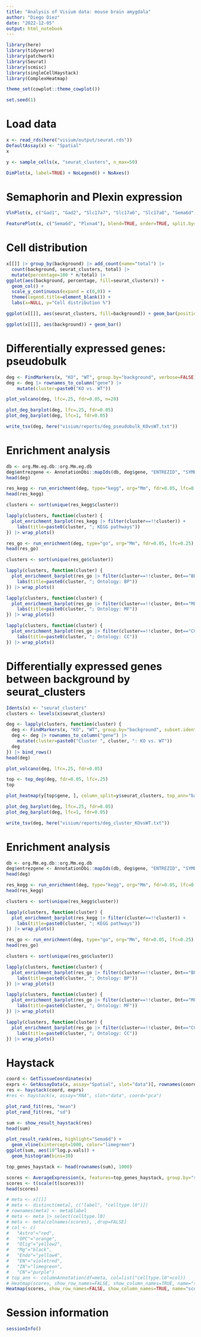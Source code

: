 ```yaml
---
title: "Analysis of Visium data: mouse brain amygdala"
author: "Diego Diez"
date: "2022-12-05"
output: html_notebook
---
```


```r
library(here)
library(tidyverse)
library(patchwork)
library(Seurat)
library(scmisc)
library(singleCellHaystack)
library(ComplexHeatmap)

theme_set(cowplot::theme_cowplot())

set.seed(1)
```

# Load data

```r
x <- read_rds(here("visium/output/seurat.rds"))
DefaultAssay(x) <- "Spatial"
x
```

```r
y <- sample_cells(x, "seurat_clusters", n_max=50)
```

```r
DimPlot(x, label=TRUE) + NoLegend() + NoAxes()
```

# Semaphorin and Plexin expression

```r
VlnPlot(x, c("Gad1", "Gad2", "Slc17a7", "Slc17a6", "Slc17a8", "Sema6d", "Plxna4"), stack=TRUE, flip=TRUE, split.by="samplename")
```

```r
FeaturePlot(x, c("Sema6d", "Plxna4"), blend=TRUE, order=TRUE, split.by="background")
```

# Cell distribution

```r
x[[]] |> group_by(background) |> add_count(name="total") |> 
  count(background, seurat_clusters, total) |> 
  mutate(percentage=100 * n/total) |> 
ggplot(aes(background, percentage, fill=seurat_clusters)) +
  geom_col() +
  scale_y_continuous(expand = c(0,0)) +
  theme(legend.title=element_blank()) +
  labs(x=NULL, y="Cell distribution %")
```

```r
ggplot(x[[]], aes(seurat_clusters, fill=background)) + geom_bar(position="fill") + RotatedAxis()
```

```r
ggplot(x[[]], aes(background)) + geom_bar()
```

# Differentially expressed genes: pseudobulk

```r
deg <- FindMarkers(x, "KO", "WT", group.by="background", verbose=FALSE)
deg <- deg |> rownames_to_column("gene") |> 
    mutate(cluster=paste0("KO vs. WT")) 
```

```r
plot_volcano(deg, lfc=.25, fdr=0.05, n=20)
```

```r
plot_deg_barplot(deg, lfc=.25, fdr=0.05)
plot_deg_barplot(deg, lfc=1, fdr=0.05)
```

```r
write_tsv(deg, here("visium/reports/deg_pseudobulk_KOvsWT.txt"))
```

# Enrichment analysis

```r
db <- org.Mm.eg.db::org.Mm.eg.db
deg$entrezgene <- AnnotationDbi::mapIds(db, deg$gene, "ENTREZID", "SYMBOL")
head(deg)
```

```r
res_kegg <- run_enrichment(deg, type="kegg", org="Mm", fdr=0.05, lfc=0.25)
head(res_kegg)
```

```r
clusters <- sort(unique(res_kegg$cluster))

lapply(clusters, function(cluster) {
  plot_enrichment_barplot(res_kegg |> filter(cluster==!!cluster)) +
    labs(title=paste0(cluster, "; KEGG pathways"))
}) |> wrap_plots()
```

```r
res_go <- run_enrichment(deg, type="go", org="Mm", fdr=0.05, lfc=0.25)
head(res_go)
```

```r
clusters <- sort(unique(res_go$cluster))

lapply(clusters, function(cluster) {
  plot_enrichment_barplot(res_go |> filter(cluster==!!cluster, Ont=="BP")) +
    labs(title=paste0(cluster, "; Ontology: BP"))
}) |> wrap_plots()

lapply(clusters, function(cluster) {
  plot_enrichment_barplot(res_go |> filter(cluster==!!cluster, Ont=="MF"))+
    labs(title=paste0(cluster, "; Ontology: MF"))
}) |> wrap_plots()

lapply(clusters, function(cluster) {
  plot_enrichment_barplot(res_go |> filter(cluster==!!cluster, Ont=="CC"))+
    labs(title=paste0(cluster, "; Ontology: CC"))
}) |> wrap_plots()
```

# Differentially expressed genes between background by seurat_clusters

```r
Idents(x) <- "seurat_clusters"
clusters <- levels(x$seurat_clusters)

deg <- lapply(clusters, function(cluster) {
  deg <- FindMarkers(x, "KO", "WT", group.by="background", subset.ident=cluster, assay="Spatial", verbose=FALSE)
  deg <- deg |> rownames_to_column("gene") |> 
    mutate(cluster=paste0("Cluster ", cluster, ": KO vs. WT"))
  deg
}) |> bind_rows()
head(deg)
```

```r
plot_volcano(deg, lfc=.25, fdr=0.05)
```

```r
top <- top_deg(deg, fdr=0.05, lfc=.25)
top
```

```r
plot_heatmap(y[top$gene, ], column_split=y$seurat_clusters, top_ann="background", top_ann_col=list(background=c("WT"="lightgrey", "KO"="black")))
```

```r
plot_deg_barplot(deg, lfc=.25, fdr=0.05)
plot_deg_barplot(deg, lfc=1, fdr=0.05)
```

```r
write_tsv(deg, here("visium/reports/deg_cluster_KOvsWT.txt"))
```

# Enrichment analysis

```r
db <- org.Mm.eg.db::org.Mm.eg.db
deg$entrezgene <- AnnotationDbi::mapIds(db, deg$gene, "ENTREZID", "SYMBOL")
head(deg)
```

```r
res_kegg <- run_enrichment(deg, type="kegg", org="Mm", fdr=0.05, lfc=0.25)
head(res_kegg)
```

```r
clusters <- sort(unique(res_kegg$cluster))

lapply(clusters, function(cluster) {
  plot_enrichment_barplot(res_kegg |> filter(cluster==!!cluster)) +
    labs(title=paste0(cluster, "; KEGG pathways"))
}) |> wrap_plots()
```

```r
res_go <- run_enrichment(deg, type="go", org="Mm", fdr=0.05, lfc=0.25)
head(res_go)
```

```r
clusters <- sort(unique(res_go$cluster))

lapply(clusters, function(cluster) {
  plot_enrichment_barplot(res_go |> filter(cluster==!!cluster, Ont=="BP")) +
    labs(title=paste0(cluster, "; Ontology: BP"))
}) |> wrap_plots()

lapply(clusters, function(cluster) {
  plot_enrichment_barplot(res_go |> filter(cluster==!!cluster, Ont=="MF"))+
    labs(title=paste0(cluster, "; Ontology: MF"))
}) |> wrap_plots()

lapply(clusters, function(cluster) {
  plot_enrichment_barplot(res_go |> filter(cluster==!!cluster, Ont=="CC"))+
    labs(title=paste0(cluster, "; Ontology: CC"))
}) |> wrap_plots()
```

# Haystack

```r
coord <- GetTissueCoordinates(x)
exprs <- GetAssayData(x, assay="Spatial", slot="data")[, rownames(coord)]
res <- haystack(coord, exprs)
#res <- haystack(x, assay="RNA", slot="data", coord="pca")
```

```r
plot_rand_fit(res, "mean")
plot_rand_fit(res, "sd")
```

```r
sum <- show_result_haystack(res)
head(sum)
```

```r
plot_result_rank(res, highlight="Sema6d") + 
  geom_vline(xintercept=1000, color="limegreen")
ggplot(sum, aes(10^log.p.vals)) +
  geom_histogram(bins=30)
```

```r
top_genes_haystack <- head(rownames(sum), 1000)
```

```r
scores <- AverageExpression(x, features=top_genes_haystack, group.by="seurat_clusters", assay="Spatial", slot="data")[["Spatial"]]
scores <- t(scale(t(scores)))
head(scores)
```

```r
# meta <- x[[]]
# meta <- distinct(meta[, c("label", "celltype.l0")])
# rownames(meta) <- meta$label
# meta <- meta |> select(celltype.l0)
# meta <- meta[colnames(scores), ,drop=FALSE]
# col <- c(
#   "Astro"="red",
#   "OPC"="orange",
#   "Olig"="yellow2",
#   "Mg"="black",
#   "Endo"="yellow4",
#   "EN"="violetred",
#   "IN"="limegreen",
#   "CN"="purple")
# top_ann <- columnAnnotation(df=meta, col=list("celltype.l0"=col))
# Heatmap(scores, show_row_names=FALSE, show_column_names=TRUE, name="score", show_row_dend=TRUE, cluster_columns=TRUE, top_annotation=top_ann)
Heatmap(scores, show_row_names=FALSE, show_column_names=TRUE, name="score", show_row_dend=TRUE, cluster_columns=TRUE, column_title="WT1")
```

# Session information

```r
sessionInfo()
```
